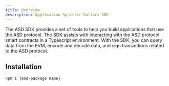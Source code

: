 ```yaml
---
title: Overview
description: Application Specific Dollars SDK
---
```


The ASD SDK provides a set of tools to help you build applications that use the ASD protocol. The SDK assists with interacting with the ASD protocol smart contracts in a Typescript environment.
With the SDK, you can query data from the EVM, encode and decode data, and sign transactions related to the ASD protocol.

## Installation

```bash
npm i {asd-package name}
```
